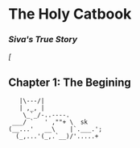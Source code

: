 # The Holy Catbook

### _Siva's True Story_

_\[_

## Chapter 1: The Begining

```
   |\---/|
   | ,_, |
    \_`_/-..----.
 ___/ `   ' ,""+ \  sk
(__...'   __\    |`.___.';
  (_,...'(_,.`__)/'.....+
```